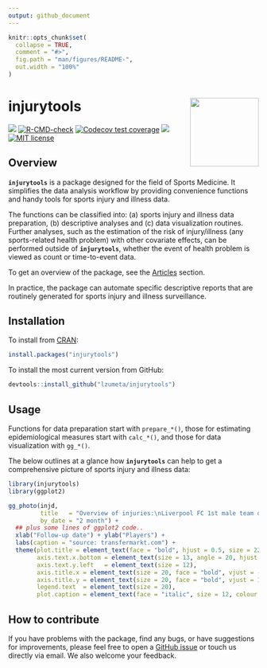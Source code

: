```yaml
---
output: github_document
---
```


<!-- README.md is generated from README.Rmd. Please edit that file -->

```r
knitr::opts_chunk$set(
  collapse = TRUE,
  comment = "#>",
  fig.path = "man/figures/README-",
  out.width = "100%"
)
```


# injurytools <a href="https://lzumeta.github.io/injurytools/"><img src="man/figures/logo.png" align="right" height="138" style="float:right;"/></a>


<!-- badges: start -->
[![](https://www.r-pkg.org/badges/version/injurytools)](https://cran.r-project.org/package=injurytools)
[![R-CMD-check](https://github.com/lzumeta/injurytools/actions/workflows/R-CMD-check.yaml/badge.svg)](https://github.com/lzumeta/injurytools/actions/workflows/R-CMD-check.yaml)
[![Codecov test coverage](https://codecov.io/gh/lzumeta/injurytools/branch/master/graph/badge.svg)](https://app.codecov.io/gh/lzumeta/injurytools?branch=master)
[![](https://cranlogs.r-pkg.org/badges/grand-total/injurytools)](https://cran.r-project.org/package=injurytools)
[![MIT
license](https://img.shields.io/badge/license-MIT-brightgreen.svg)]( https://opensource.org/license/mit/)
<!-- badges: end -->


<!-- - Shiny: -->
<!-- - Authors: -->
<!-- - Version: -->


## Overview

**`injurytools`** is a package designed for the field of Sports Medicine. It 
simplifies the data analysis workflow by providing convenience functions and 
handy tools for sports injury and illness data. 

The functions can be classified into: (a) sports injury and illness data 
preparation, (b) descriptive analyses and (c) data visualization routines. 
Further analyses, such as the estimation of the risk of injury/illness 
(any sports-related health problem) with other covariate effects, can be 
performed outside of **`injurytools`**, whether the event of health problem 
is viewed as count or time-to-event data.

To get an overview of the package, see the [Articles](https://lzumeta.github.io/injurytools/articles/) section.

In practice, the package can automate specific descriptive reports that are
routinely generated for sports injury and illness surveillance.

## Installation

To install from [CRAN](https://CRAN.R-project.org):

``` r
install.packages("injurytools")
```

To install the most current version from GitHub:

```r
devtools::install_github("lzumeta/injurytools")
```


## Usage

Functions for data preparation start with `prepare_*()`, those for estimating 
epidemiological measures start with `calc_*()`, and those for data visualization
with `gg_*()`.

The below outlines at a glance how **`injurytools`** can help to get a 
comprehensive picture of sports injury and illness data:

```r
library(injurytools)
library(ggplot2)

gg_photo(injd, 
         title   = "Overview of injuries:\nLiverpool FC 1st male team during 2017-2018 and 2018-2019 seasons",
         by_date = "2 month") +
  ## plus some lines of ggplot2 code..
  xlab("Follow-up date") + ylab("Players") + 
  labs(caption = "source: transfermarkt.com") +
  theme(plot.title = element_text(face = "bold", hjust = 0.5, size = 22),
        axis.text.x.bottom = element_text(size = 13, angle = 20, hjust = 1),
        axis.text.y.left   = element_text(size = 12),
        axis.title.x = element_text(size = 20, face = "bold", vjust = -1),
        axis.title.y = element_text(size = 20, face = "bold", vjust = 1.8),
        legend.text  = element_text(size = 20),
        plot.caption = element_text(face = "italic", size = 12, colour = "gray10"))
```


## How to contribute

If you have problems with the package, find any bugs, or have suggestions for
improvements, please feel free to open a [GitHub issue](https://github.com/lzumeta/injurytools/issues)
or touch us directly via email. We also welcome your feedback.

<!-- ## References -->


